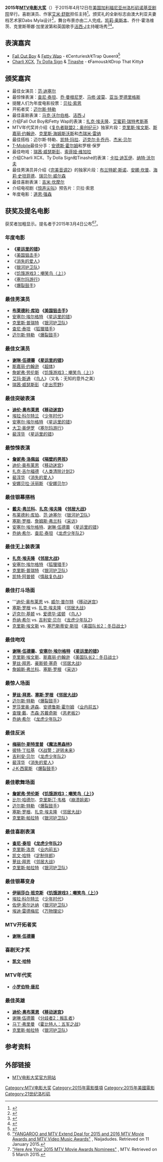 {{NoteTA
|G1=Show
|G2=Movie
}}

{{infobox award
| name = 2015年MTV电影大奖<br/>2015 MTV Movie Awards
| image =
| imagesize = 
| date = 2015年4月12日
| location = [[加利福尼亚州|加利福尼亚州]][[洛杉矶|洛杉矶]][[诺基亚剧院|诺基亚剧院]]
| country = {{USA}}
| host = {{USA}}[[艾米·舒默|艾米·舒默]]
| network = [[MTV|MTV]]、MTV2、[[VH1|VH1]]和Logo
| previous = [[2014年MTV电影大奖|2014]]
| main = {{nowrap|[[MTV电影大奖|MTV电影大奖]]}}
| next = 2016
}}

'''2015年[[MTV电影大奖|MTV电影大奖]]'''（{{lang-en|'''2015 MTV Movie Awards'''}}）于2015年4月12日在[[美国|美国]][[加利福尼亚州|加利福尼亚州]][[洛杉矶|洛杉矶]][[诺基亚剧院|诺基亚剧院]]举行。喜剧演员、作家[[艾米·舒默|艾米·舒默]]担任主持<ref>{{cite web|url=http://www.mtv.com/news/2022926/amy-schumer-2015-mtv-movie-awards-host/|title=Amy Schumer Announced She Was Hosting The 2015 MTV Movie Awards In The Best Way Possible|date=10 December 2014|work=MTV.com|accessdate=12 December 2014|archive-date=2015-05-02|archive-url=https://web.archive.org/web/20150502125839/http://www.mtv.com/news/2022926/amy-schumer-2015-mtv-movie-awards-host/|dead-url=no}}</ref>。颁奖礼的全新标志由澳大利亚夫妻档艺术家Dabs Myla设计<ref>{{cite web|url=http://www.mtv.com/news/2089294/mtv-movie-awards-logo-dabs-myla/|title=Dabs Myla Announced They Are Designing The 2015 MTV Movie Awards|date=25 February 2015|work=MTV.com|accessdate=25 February 2015|archive-date=2015-05-10|archive-url=https://web.archive.org/web/20150510034212/http://www.mtv.com/news/2089294/mtv-movie-awards-logo-dabs-myla/|dead-url=no}}</ref>，舞台布景亦由二人完成。[[凯莉·奥斯本|凯莉·奥斯本]]、乔什·霍洛维茨、克里斯蒂娜·加里波第和英国歌手[[洁西·J|洁西·J]]主持暖场秀<ref>{{cite web|url=http://www.rollingstone.com/tv/news/watch-amy-schumer-rip-hollywood-a-new-one-at-mtv-movie-awards-20150412|title=Watch Amy Schumer Rip Hollywood a New One at MTV Movie Awards|date=12 April 2015|work=Rolling Stone|accessdate=13 April 2015|archive-date=2015-04-30|archive-url=https://web.archive.org/web/20150430021627/http://www.rollingstone.com/tv/news/watch-amy-schumer-rip-hollywood-a-new-one-at-mtv-movie-awards-20150412|dead-url=no}}</ref><ref>{{cite web|url= http://variety.com/2015/tv/news/mtv-movie-awards-highlights-shailene-woodley-fault-in-our-stars-1201471134/|title= Shailene Woodley, ‘Fault in Our Stars’ Dominate at MTV Movie Awards|date= 12 April 2015|work= Variety|accessdate= 13 April 2015|archive-date= 2015-05-04|archive-url= https://web.archive.org/web/20150504194416/http://variety.com/2015/tv/news/mtv-movie-awards-highlights-shailene-woodley-fault-in-our-stars-1201471134/|dead-url= no}}</ref>。

== 表演嘉宾 ==
* [[Fall_Out_Boy|Fall Out Boy]] & [[Fetty_Wap|Fetty Wap]] - 《Centuries》/《Trap Queen》<ref>{{cite web|url=http://www.vibe.com/2015/04/fetty-wap-mtv-movie-awards-fall-out-boy/?utm_source=sc-tw&utm_medium=ref&utm_campaign=FWap|title=Fetty Wap To Perform At 2015 MTV Movie Awards With Fall Out Boy|date=April 10, 2015|work=Rolling Stone|accessdate=April 12, 2015|archive-date=2015-04-12|archive-url=https://web.archive.org/web/20150412095936/http://www.vibe.com/2015/04/fetty-wap-mtv-movie-awards-fall-out-boy/?utm_source=sc-tw&utm_medium=ref&utm_campaign=FWap|dead-url=no}}</ref>
* [[Charli_XCX|Charli XCX]], [[Ty_Dolla_Sign|Ty Dolla Sign]] & [[Tinashe|Tinashe]] - 《Famous》/《Drop That Kitty》

== 颁奖嘉宾 ==
*最佳女演员：[[范·迪塞尔|范·迪塞尔]]
*最惊悚表演：[[查尼·泰坦|查尼·泰坦]]、[[乔·曼根尼罗|乔·曼根尼罗]]、[[马修·波莫|马修·波莫]]、[[亚当·罗德里格斯|亚当·罗德里格斯]]
*提醒人们为年度电影投票：[[贝拉·索恩|贝拉·索恩]]
*开拓者奖：[[迈尔斯·特勒|迈尔斯·特勒]]
*最佳喜剧表演：[[马克·沃尔伯格|马克·沃尔伯格]]、[[洁西·J|洁西·J]]
*介绍Fall Out Boy和Fetty Wap的表演：[[扎克·埃夫隆|扎克·埃夫隆]]、[[艾蜜莉·瑞特考斯基|艾蜜莉·瑞特考斯基]]
*MTV年代奖并介绍《[[复仇者联盟2：奥创纪元|复仇者联盟2：奥创纪元]]》独家片段：[[克里斯·埃文斯|克里斯·埃文斯]]、[[斯嘉丽·约翰逊|斯嘉丽·约翰逊]]、[[克里斯·海姆斯沃斯|克里斯·海姆斯沃斯]]和[[杰瑞米·雷纳|杰瑞米·雷纳]]
*最佳搭档：迈尔斯·特勒、[[凯特·玛拉|凯特·玛拉]]、[[迈克尔·B·乔丹|迈克尔·B·乔丹]]、[[杰米·贝尔|杰米·贝尔]]
*[[T-Mobile|T-Mobile]]最佳分手：[[安德斯·霍尔姆|安德斯·霍尔姆]]和罗根·保罗
*最佳吻戏：[[瑞茜·威瑟斯彭|瑞茜·威瑟斯彭]]、[[索菲娅·维加拉|索菲娅·维加拉]]
*介绍Charli XCX、Ty Dolla Sign和Tinashe的表演：[[卡拉·迪瓦伊|卡拉·迪瓦伊]]、[[纳特·沃尔夫|纳特·沃尔夫]]
*最佳男演员并介绍《[[完美音调2|完美音调2]]》的独家片段：[[布兰特妮·斯诺|布兰特妮·斯诺]]、[[安娜·坎普|安娜·坎普]]、[[海莉·史坦菲德|海莉·史坦菲德]]、[[瑞贝尔·威尔森|瑞贝尔·威尔森]]
*最佳喜剧表演：[[吉米·坎摩尔|吉米·坎摩尔]]
*介绍电视剧《[[惊声尖叫_(电视剧)|惊声尖叫]]》预告片：贝拉·索恩
*年度电影：[[道恩·强森|道恩·强森]]

== 获奖及提名电影 ==
获奖者加粗显示。提名者于2015年3月4日公布<ref>[http://naijadudes.com/forum2_theme_1105897.xhtml&tema=4 "YANGAROO and MTV Extend Deal for 2015 and 2016 MTV Movie Awards and MTV Video Music Awards"] {{Wayback|url=http://naijadudes.com/forum2_theme_1105897.xhtml%26tema%3D4 |date=20190213064116 }}, Naijadudes. Retrieved on 11 January 2015.</ref><ref>[http://www.mtv.com/news/2095540/mtv-movie-awards-nominations-2015/ "Here Are Your 2015 MTV Movie Awards Nominees"] {{Wayback|url=http://www.mtv.com/news/2095540/mtv-movie-awards-nominations-2015/ |date=20150412072632 }}, MTV. Retrieved on 5 March 2015.</ref>。

=== 年度电影 ===
*'''《[[星运里的错|星运里的错]]》'''
*《[[美国狙击手|美国狙击手]]》
*《[[消失的愛人_(2014年電影)|消失的爱人]]》
*《[[银河护卫队|银河护卫队]]》
*《[[饥饿游戏3：嘲笑鸟（上）|饥饿游戏3：嘲笑鸟（上）]]》
*《[[塞尔玛游行|塞尔玛游行]]》
*《[[爆裂鼓手|爆裂鼓手]]》

=== 最佳男演员 ===
*'''[[布莱德利·库珀|布莱德利·库珀]] 《[[美国狙击手|美国狙击手]]》'''
*[[安塞尔·埃尔格特|安塞尔·埃尔格特]] 《[[星运里的错|星运里的错]]》
*[[克里斯·普瑞特|克里斯·普瑞特]] 《[[银河护卫队|银河护卫队]]》
*[[查尼·泰坦|查尼·泰坦]] 《[[狐狸猎手|狐狸猎手]]》
*[[迈尔斯·特勒|迈尔斯·特勒]] 《[[爆裂鼓手|爆裂鼓手]]》

=== 最佳女演员 ===
*'''[[谢琳·伍德蕾|谢琳·伍德蕾]] 《[[星运里的错|星运里的错]]》'''
*[[斯嘉丽·约翰逊|斯嘉丽·约翰逊]] 《[[超体|超体]]》
*[[詹妮弗·劳伦斯|詹妮弗·劳伦斯]] 《[[饥饿游戏3：嘲笑鸟（上）|饥饿游戏3：嘲笑鸟（上）]]》
*[[艾玛·斯通|艾玛·斯通]] 《[[鸟人_(2014年电影)|鸟人]]》（又名：无知的意外之美）
*[[瑞茜·威瑟斯彭|瑞茜·威瑟斯彭]] 《[[走出荒野|走出荒野]]》

=== 最佳突破表演 ===
*'''[[迪伦·奥布莱恩|迪伦·奥布莱恩]] 《[[移动迷宫|移动迷宫]]》'''
*[[埃拉·科尔特兰|埃拉·科尔特兰]] 《[[少年时代|少年时代]]》
*[[安塞尔·埃尔格特|安塞尔·埃尔格特]] 《[[星运里的错|星运里的错]]》
*[[大卫·奥伊罗|大卫·奥伊罗]] 《[[塞尔玛游行|塞尔玛游行]]》
*[[裴淳华|裴淳华]] 《[[星运里的错|星运里的错]]》

=== 最惊悚表演 ===
*'''[[詹妮弗·洛佩兹|詹妮弗·洛佩兹]] 《[[隔壁的男孩|隔壁的男孩]]》'''
*[[迪伦·奥布莱恩|迪伦·奥布莱恩]] 《[[移动迷宫|移动迷宫]]》
*[[扎克·吉尔福德|扎克·吉尔福德]] 《[[人类清除计划2|人类清除计划2]]》
*[[裴淳华|裴淳华]] 《[[消失的愛人_(2014年電影)|消失的爱人]]》
*[[安娜贝拉·沃丽斯|安娜贝拉·沃丽斯]] 《[[安娜贝尔|安娜贝尔]]》

=== 最佳银幕搭档 ===
*'''[[戴夫·弗兰科|戴夫·弗兰科]]、[[扎克·埃夫隆|扎克·埃夫隆]] 《[[邻居大战|邻居大战]]》'''
*[[布莱德利·库珀|布莱德利·库珀]]、[[范·迪塞尔|范·迪塞尔]] 《[[银河护卫队|银河护卫队]]》
*[[塞斯·罗根|塞斯·罗根]]、[[詹姆斯·弗兰科|詹姆斯·弗兰科]] 《[[采访_(电影)|采访]]》
*[[安塞尔·埃尔格特|安塞尔·埃尔格特]]、[[谢琳·伍德蕾|谢琳·伍德蕾]] 《[[星运里的错|星运里的错]]》
*[[乔纳·希尔|乔纳·希尔]]、[[查尼·泰坦|查尼·泰坦]] 《[[龙虎少年队2|龙虎少年队2]]》

=== 最佳无上装表演 ===
*'''[[扎克·埃夫隆|扎克·埃夫隆]] 《[[邻居大战|邻居大战]]》'''
*[[安塞尔·埃尔格特|安塞尔·埃尔格特]] 《[[狐狸猎手|狐狸猎手]]》
*[[克里斯·普瑞特|克里斯·普瑞特]] 《[[银河护卫队|银河护卫队]]》
*[[凯特·阿普顿|凯特·阿普顿]] 《[[情敌复仇战|情敌复仇战]]》

=== 最佳打斗场面 ===
*'''[[迪伦·奥布莱恩|迪伦·奥布莱恩]] vs. [[威尔·普尔特|威尔·普尔特]] 《[[移动迷宫|移动迷宫]]》
*[[塞斯·罗根|塞斯·罗根]] vs. [[扎克·埃夫隆|扎克·埃夫隆]] 《[[邻居大战|邻居大战]]》
*[[迈克尔·基顿|迈克尔·基顿]] vs. [[爱德华·诺顿|爱德华·诺顿]] 《[[鸟人|鸟人]]》
*[[乔纳·希尔|乔纳·希尔]] vs. [[吉利安·贝尔|吉利安·贝尔]] 《[[龙虎少年队2|龙虎少年队2]]》
*[[克里斯·埃文斯|克里斯·埃文斯]] vs. [[塞巴斯蒂安·斯坦|塞巴斯蒂安·斯坦]] 《[[美国队长2：冬日战士|美国队长2：冬日战士]]》

=== 最佳吻戏 ===
*'''[[谢琳·伍德蕾|谢琳·伍德蕾]]、[[安塞尔·埃尔格特|安塞尔·埃尔格特]] 《[[星运里的错|星运里的错]]》'''
*[[克里斯·埃文斯|克里斯·埃文斯]]、[[斯嘉丽·约翰逊|斯嘉丽·约翰逊]] 《[[美国队长2：冬日战士|美国队长2：冬日战士]]》
*[[萝丝·拜恩|萝丝·拜恩]]、[[豪斯顿·塞奇|豪斯顿·塞奇]] 《[[邻居大战|邻居大战]]》
*[[詹姆斯·弗兰科|詹姆斯·弗兰科]]、[[塞斯·罗根|塞斯·罗根]] 《[[采访_(电影)|采访]]》

=== 最惊人场面 ===
*'''[[萝丝·拜恩|萝丝·拜恩]]、[[塞斯·罗根|塞斯·罗根]] 《[[邻居大战|邻居大战]]》'''
*[[迈尔斯·特勒|迈尔斯·特勒]] 《[[爆裂鼓手|爆裂鼓手]]》
*[[罗莎里奥·道森|罗莎里奥·道森]]、[[安德鲁斯·霍尔姆|安德鲁斯·霍尔姆]] 《[[业内前五|业内前五]]》
*[[查理·戴|查理·戴]]、[[杰森·苏戴奇斯|杰森·苏戴奇斯]] 《[[恶老板2|恶老板2]]》
*[[乔纳·希尔|乔纳·希尔]] 《[[龙虎少年队2|龙虎少年队2]]》

=== 最佳反派 ===
*'''[[梅丽尔·斯特里普|梅丽尔·斯特里普]] 《[[魔法黑森林|魔法黑森林]]》'''
*[[彼特·丁拉基|彼特·丁拉基]] 《[[X战警：逆转未来|X战警：逆转未来]]》
*[[吉利安·贝尔|吉利安·贝尔]] 《[[龙虎少年队2|龙虎少年队2]]》
*[[裴淳华|裴淳华]] 《[[消失的愛人_(2014年電影)|消失的爱人]]》
*[[J·K·西蒙斯|J·K·西蒙斯]] 《[[爆裂鼓手|爆裂鼓手]]》

=== 最佳歌舞场面 ===
*'''[[詹妮弗·劳伦斯|詹妮弗·劳伦斯]] 《[[饥饿游戏3：嘲笑鸟（上）|饥饿游戏3：嘲笑鸟（上）]]》'''
*[[比尔·哈德尔|比尔·哈德尔]]、[[克里斯汀·韦格|克里斯汀·韦格]] 《[[崩溃姐弟|崩溃姐弟]]》
*[[迈尔斯·特勒|迈尔斯·特勒]] 《[[爆裂鼓手|爆裂鼓手]]》
*[[塞斯·罗根|塞斯·罗根]]、[[扎克·埃夫隆|扎克·埃夫隆]] 《[[邻居大战|邻居大战]]》
*[[克里斯·帕拉特|克里斯·帕拉特]] 《[[银河护卫队|银河护卫队]]》

=== 最佳喜剧表演 ===
*'''[[查尼·泰坦|查尼·泰坦]] 《[[龙虎少年队2|龙虎少年队2]]》'''
*[[克里斯·洛克|克里斯·洛克]] 《[[业内前五|业内前五]]》
*[[凯文·哈特|凯文·哈特]] 《[[定制伴郎|定制伴郎]]》
*[[萝丝·拜恩|萝丝·拜恩]] 《[[邻居大战|邻居大战]]》
*[[克里斯·帕拉特|克里斯·帕拉特]] 《[[银河护卫队|银河护卫队]]》

=== 最佳银幕变身 ===
*'''[[伊丽莎白·班克斯|伊丽莎白·班克斯]] 《[[饥饿游戏3：嘲笑鸟（上）|饥饿游戏3：嘲笑鸟（上）]]》'''
*[[埃拉·科尔特兰|埃拉·科尔特兰]] 《[[少年时代|少年时代]]》
*[[佐伊·索尔达纳|佐伊·索尔达纳]] 《[[银河护卫队|银河护卫队]]》
*[[埃迪·雷德梅尼|埃迪·雷德梅尼]] 《[[万物理论|万物理论]]》

=== MTV开拓者奖 ===
*'''[[谢琳·伍德蕾|谢琳·伍德蕾]]'''

=== 喜剧天才奖 ===
*'''[[凯文·哈特|凯文·哈特]]'''

=== MTV年代奖 ===
*'''[[小罗伯特·唐尼|小罗伯特·唐尼]]'''

=== 最佳英雄 ===
*'''[[迪伦·奥布莱恩|迪伦·奥布莱恩]] 《[[移动迷宫|移动迷宫]]》'''
*[[谢琳·伍德蕾|谢琳·伍德蕾]] 《[[分歧者2：叛乱者|分歧者2：叛乱者]]》
*[[马丁·弗里曼|马丁·弗里曼]] 《[[霍比特人：五军之战|霍比特人：五军之战]]》
*[[克里斯·帕拉特|克里斯·帕拉特]] 《[[银河护卫队|银河护卫队]]》

== 参考资料 ==
{{reflist}}
== 外部链接 ==
* [http://www.mtv.com/ontv/movieawards/ MTV电影大奖官方网站]{{Wayback|url=http://www.mtv.com/ontv/movieawards/ |date=20160609094826 }}

{{MTV電影大獎}}
[[Category:MTV电影大奖|Category:MTV电影大奖]]
[[Category:2015年電影獎項|Category:2015年電影獎項]]
[[Category:2015年美國電影|Category:2015年美國電影]]
[[Category:21世纪洛杉矶|Category:21世纪洛杉矶]]
